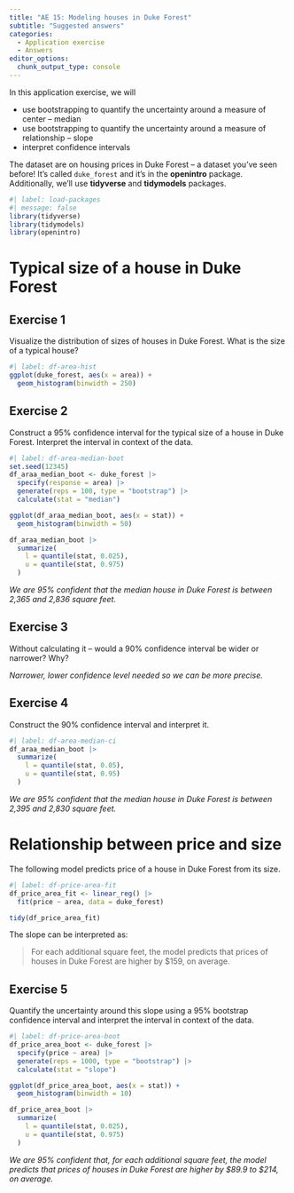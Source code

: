 ```yaml
---
title: "AE 15: Modeling houses in Duke Forest"
subtitle: "Suggested answers"
categories: 
  - Application exercise
  - Answers
editor_options: 
  chunk_output_type: console
---
```


In this application exercise, we will

-   use bootstrapping to quantify the uncertainty around a measure of center – median
-   use bootstrapping to quantify the uncertainty around a measure of relationship – slope
-   interpret confidence intervals

The dataset are on housing prices in Duke Forest – a dataset you've seen before!
It's called `duke_forest` and it's in the **openintro** package.
Additionally, we'll use **tidyverse** and **tidymodels** packages.

```r
#| label: load-packages
#| message: false
library(tidyverse)
library(tidymodels)
library(openintro)
```

# Typical size of a house in Duke Forest

## Exercise 1

Visualize the distribution of sizes of houses in Duke Forest.
What is the size of a typical house?

```r
#| label: df-area-hist
ggplot(duke_forest, aes(x = area)) +
  geom_histogram(binwidth = 250)
```

## Exercise 2

Construct a 95% confidence interval for the typical size of a house in Duke Forest.
Interpret the interval in context of the data.

```r
#| label: df-area-median-boot
set.seed(12345)
df_araa_median_boot <- duke_forest |>
  specify(response = area) |>
  generate(reps = 100, type = "bootstrap") |>
  calculate(stat = "median")

ggplot(df_araa_median_boot, aes(x = stat)) +
  geom_histogram(binwidth = 50)

df_araa_median_boot |>
  summarize(
    l = quantile(stat, 0.025),
    u = quantile(stat, 0.975)
  )
```

*We are 95% confident that the median house in Duke Forest is between 2,365 and 2,836 square feet.*

## Exercise 3

Without calculating it – would a 90% confidence interval be wider or narrower?
Why?

*Narrower, lower confidence level needed so we can be more precise.*

## Exercise 4

Construct the 90% confidence interval and interpret it.

```r
#| label: df-area-median-ci
df_araa_median_boot |>
  summarize(
    l = quantile(stat, 0.05),
    u = quantile(stat, 0.95)
  )
```

*We are 95% confident that the median house in Duke Forest is between 2,395 and 2,830 square feet.*

# Relationship between price and size

The following model predicts price of a house in Duke Forest from its size.

```r
#| label: df-price-area-fit
df_price_area_fit <- linear_reg() |>
  fit(price ~ area, data = duke_forest)

tidy(df_price_area_fit)
```

The slope can be interpreted as:

> For each additional square feet, the model predicts that prices of houses in Duke Forest are higher by \$159, on average.

## Exercise 5

Quantify the uncertainty around this slope using a 95% bootstrap confidence interval and interpret the interval in context of the data.

```r
#| label: df-price-area-boot
df_price_area_boot <- duke_forest |>
  specify(price ~ area) |>
  generate(reps = 1000, type = "bootstrap") |>
  calculate(stat = "slope")

ggplot(df_price_area_boot, aes(x = stat)) +
  geom_histogram(binwidth = 10)

df_price_area_boot |>
  summarize(
    l = quantile(stat, 0.025),
    u = quantile(stat, 0.975)
  )
```

*We are 95% confident that, for each additional square feet, the model predicts that prices of houses in Duke Forest are higher by \$89.9 to \$214, on average.*
